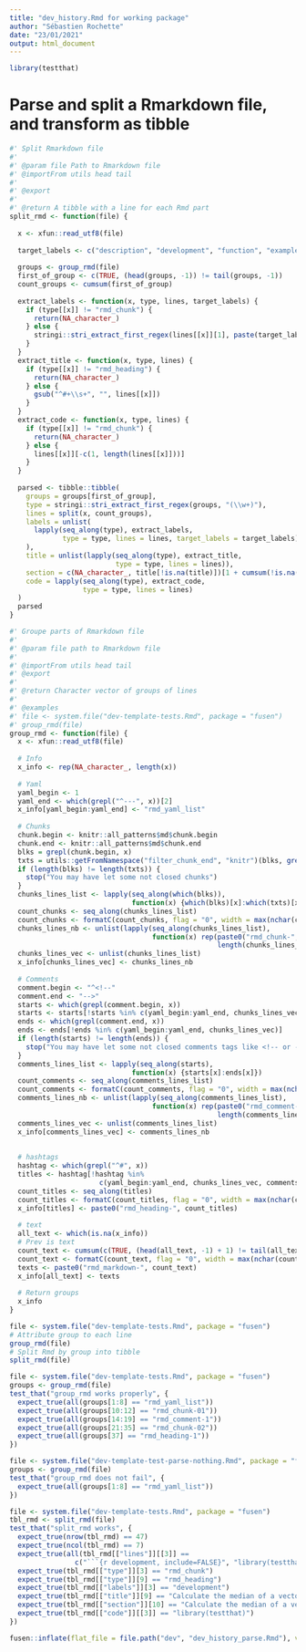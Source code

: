 ```yaml
---
title: "dev_history.Rmd for working package"
author: "Sébastien Rochette"
date: "23/01/2021"
output: html_document
---
```


```r
library(testthat)
```

# Parse and split a Rmarkdown file, and transform as tibble

```r
#' Split Rmarkdown file 
#'
#' @param file Path to Rmarkdown file
#' @importFrom utils head tail
#'
#' @export
#'
#' @return A tibble with a line for each Rmd part
split_rmd <- function(file) {
  
  x <- xfun::read_utf8(file)
  
  target_labels <- c("description", "development", "function", "example", "test")
  
  groups <- group_rmd(file)
  first_of_group <- c(TRUE, (head(groups, -1)) != tail(groups, -1))
  count_groups <- cumsum(first_of_group)
  
  extract_labels <- function(x, type, lines, target_labels) {
    if (type[[x]] != "rmd_chunk") { 
      return(NA_character_) 
    } else {
      stringi::stri_extract_first_regex(lines[[x]][1], paste(target_labels, collapse = "|"))
    }
  }
  extract_title <- function(x, type, lines) {
    if (type[[x]] != "rmd_heading") { 
      return(NA_character_) 
    } else {
      gsub("^#+\\s+", "", lines[[x]])
    }
  }
  extract_code <- function(x, type, lines) {
    if (type[[x]] != "rmd_chunk") { 
      return(NA_character_) 
    } else {
      lines[[x]][-c(1, length(lines[[x]]))]
    }
  }
  
  parsed <- tibble::tibble(  
    groups = groups[first_of_group],
    type = stringi::stri_extract_first_regex(groups, "(\\w+)"),
    lines = split(x, count_groups),
    labels = unlist(
      lapply(seq_along(type), extract_labels, 
             type = type, lines = lines, target_labels = target_labels)
    ),
    title = unlist(lapply(seq_along(type), extract_title, 
                          type = type, lines = lines)),
    section = c(NA_character_, title[!is.na(title)])[1 + cumsum(!is.na(title))],
    code = lapply(seq_along(type), extract_code, 
                  type = type, lines = lines)
  )
  parsed
}

#' Groupe parts of Rmarkdown file
#'
#' @param file path to Rmarkdown file
#'
#' @importFrom utils head tail
#' @export
#'
#' @return Character vector of groups of lines
#'
#' @examples
#' file <- system.file("dev-template-tests.Rmd", package = "fusen")
#' group_rmd(file)
group_rmd <- function(file) {
  x <- xfun::read_utf8(file)
  
  # Info 
  x_info <- rep(NA_character_, length(x))
  
  # Yaml
  yaml_begin <- 1
  yaml_end <- which(grepl("^---", x))[2]
  x_info[yaml_begin:yaml_end] <- "rmd_yaml_list"
  
  # Chunks
  chunk.begin <- knitr::all_patterns$md$chunk.begin
  chunk.end <- knitr::all_patterns$md$chunk.end
  blks = grepl(chunk.begin, x)
  txts = utils::getFromNamespace("filter_chunk_end", "knitr")(blks, grepl(chunk.end, x))
  if (length(blks) != length(txts)) {
    stop("You may have let some not closed chunks")
  }
  chunks_lines_list <- lapply(seq_along(which(blks)), 
                              function(x) {which(blks)[x]:which(txts)[x]})
  count_chunks <- seq_along(chunks_lines_list)
  count_chunks <- formatC(count_chunks, flag = "0", width = max(nchar(count_chunks)))
  chunks_lines_nb <- unlist(lapply(seq_along(chunks_lines_list), 
                                   function(x) rep(paste0("rmd_chunk-", count_chunks[x]),
                                                   length(chunks_lines_list[[x]]))))
  chunks_lines_vec <- unlist(chunks_lines_list)
  x_info[chunks_lines_vec] <- chunks_lines_nb
  
  # Comments
  comment.begin <- "^<!--"
  comment.end <- "-->"
  starts <- which(grepl(comment.begin, x))
  starts <- starts[!starts %in% c(yaml_begin:yaml_end, chunks_lines_vec)]
  ends <- which(grepl(comment.end, x))
  ends <- ends[!ends %in% c(yaml_begin:yaml_end, chunks_lines_vec)]
  if (length(starts) != length(ends)) {
    stop("You may have let some not closed comments tags like <!-- or --> in your text")
  }
  comments_lines_list <- lapply(seq_along(starts), 
                              function(x) {starts[x]:ends[x]})
  count_comments <- seq_along(comments_lines_list)
  count_comments <- formatC(count_comments, flag = "0", width = max(nchar(count_comments)))
  comments_lines_nb <- unlist(lapply(seq_along(comments_lines_list), 
                                   function(x) rep(paste0("rmd_comment-", count_comments[x]),
                                                   length(comments_lines_list[[x]]))))
  comments_lines_vec <- unlist(comments_lines_list)
  x_info[comments_lines_vec] <- comments_lines_nb
  
  
  # hashtags
  hashtag <- which(grepl("^#", x))
  titles <- hashtag[!hashtag %in% 
                      c(yaml_begin:yaml_end, chunks_lines_vec, comments_lines_vec)]
  count_titles <- seq_along(titles)
  count_titles <- formatC(count_titles, flag = "0", width = max(nchar(count_titles)))
  x_info[titles] <- paste0("rmd_heading-", count_titles)
  
  # text
  all_text <- which(is.na(x_info))
  # Prev is text
  count_text <- cumsum(c(TRUE, (head(all_text, -1) + 1) != tail(all_text, -1)))
  count_text <- formatC(count_text, flag = "0", width = max(nchar(count_text)))
  texts <- paste0("rmd_markdown-", count_text)
  x_info[all_text] <- texts
  
  # Return groups
  x_info
}
```

```r
file <- system.file("dev-template-tests.Rmd", package = "fusen")
# Attribute group to each line
group_rmd(file)
# Split Rmd by group into tibble
split_rmd(file)
```

```r
file <- system.file("dev-template-tests.Rmd", package = "fusen")
groups <- group_rmd(file)
test_that("group_rmd works properly", {
  expect_true(all(groups[1:8] == "rmd_yaml_list"))
  expect_true(all(groups[10:12] == "rmd_chunk-01"))
  expect_true(all(groups[14:19] == "rmd_comment-1"))
  expect_true(all(groups[21:35] == "rmd_chunk-02"))
  expect_true(all(groups[37] == "rmd_heading-1"))
})

file <- system.file("dev-template-test-parse-nothing.Rmd", package = "fusen")
groups <- group_rmd(file)
test_that("group_rmd does not fail", {
  expect_true(all(groups[1:8] == "rmd_yaml_list"))
})

file <- system.file("dev-template-tests.Rmd", package = "fusen")
tbl_rmd <- split_rmd(file)
test_that("split_rmd works", {
  expect_true(nrow(tbl_rmd) == 47)
  expect_true(ncol(tbl_rmd) == 7)
  expect_true(all(tbl_rmd[["lines"]][[3]] == 
                c("```{r development, include=FALSE}", "library(testthat)", "```")))
  expect_true(tbl_rmd[["type"]][3] == "rmd_chunk")
  expect_true(tbl_rmd[["type"]][9] == "rmd_heading")
  expect_true(tbl_rmd[["labels"]][3] == "development")
  expect_true(tbl_rmd[["title"]][9] == "Calculate the median of a vector")
  expect_true(tbl_rmd[["section"]][10] == "Calculate the median of a vector")
  expect_true(tbl_rmd[["code"]][[3]] == "library(testthat)")
})

```

```r
fusen::inflate(flat_file = file.path("dev", "dev_history_parse.Rmd"), vignette_name = NA, check = FALSE)

```
